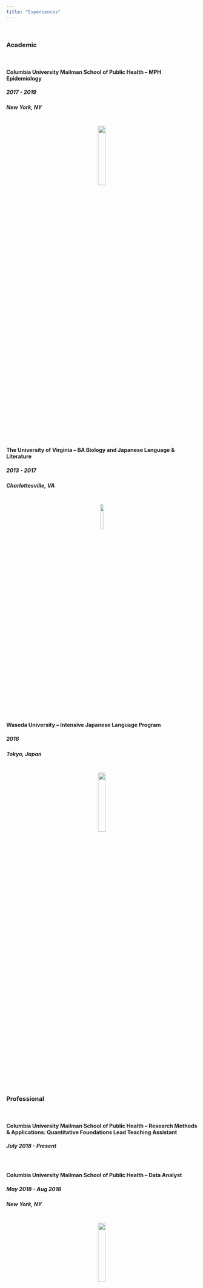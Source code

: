 ```yaml
---
title: "Experiences"
---
```

  
<br> 

### **Academic**
<br>

#### Columbia University Mailman School of Public Health -- MPH Epidemiology
##### 2017 - 2019 
##### *New York, NY*


<br>
<center>
<img src="images/Columbia.png" style="width:20%">
</center>
<br>
<br>

#### The University of Virginia -- BA Biology and Japanese Language & Literature
##### 2013 - 2017 
##### *Charlottesville, VA* 

<br>
<center>
<img src="images/UVA.png" style="width:13%">
</center>
<br>
<br>

#### Waseda University -- Intensive Japanese Language Program
##### 2016 
##### *Tokyo, Japan*

<br>
<center>
<img src="images/Waseda.png" style="width:20%">
</center>
<br>
<br>

### **Professional**
<br>

#### Columbia University Mailman School of Public Health -- Research Methods & Applications: Quantitative Foundations Lead Teaching Assistant
##### July 2018 - Present 
<br>

#### Columbia University Mailman School of Public Health -- Data Analyst 
##### May 2018 - Aug 2018
##### *New York, NY*

<br>
<center>
<img src="images/Columbia.png" style="width:20%">
</center>
<br>
<br>

#### NASA Langley Research Center -- Research Intern
##### June - Aug 2013, Jun - Aug 2015
##### *Hampton, VA*

<br>
<center>
<img src="images/NASA.png" style="width:20%">
</center>
<br>
<br>

#### The University of Texas Health Science Center at Houston School of Biomedical Informatics -- Research Intern
##### June - Aug 2014 
##### *Houston, TX*

<br>
<center>
<img src="images/UTH.png" style="width:30%">
</center>
<br>
<br>